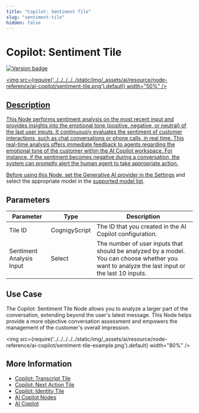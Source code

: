 ```yaml
---
title: "Copilot: Sentiment Tile"
slug: "sentiment-tile"
hidden: false
---
```


# Copilot: Sentiment Tile

<a href="../../../../release-notes/4.60.mdx" /><img src="https://img.shields.io/badge/Added in-v4.60-blue.svg" alt="Version badge" />

<img src={require('../../../../../static/img/_assets/ai/resource/node-reference/ai-copilot/sentiment-tile.png').default} width="50%" />

## Description

This Node performs sentiment analysis on the most recent input and provides insights into the emotional tone
(positive, negative, or neutral) of the last user inputs.
It continuously evaluates the sentiment of customer interactions,
such as chat conversations or phone calls, in real time.
This real-time analysis offers immediate feedback to agents regarding the emotional tone of the customer within the AI Copilot workspace.
For instance, if the sentiment becomes negative during a conversation,
the system can promptly alert the human agent to take appropriate action.

Before using this Node, set the Generative AI provider in the [Settings](../../../empower/generative-ai.mdx#set-up-generative-ai) and select the appropriate model in the [supported model list](../../../empower/llms/model-support-by-feature.mdx).

## Parameters

| Parameter                | Type          | Description                                                                                                                                    |
|--------------------------|---------------|------------------------------------------------------------------------------------------------------------------------------------------------|
| Tile ID                  | CognigyScript | The ID that you created in the AI Copilot configuration.                                                                                       |
| Sentiment Analysis Input | Select        | The number of user inputs that should be analyzed by a model. You can choose whether you want to analyze the last input or the last 10 inputs. |

## Use Case

The Copilot: Sentiment Tile Node allows you to analyze a larger part of the conversation, extending beyond the user's latest message. This Node helps provide a more objective conversation assessment and empowers the management of the customer's overall impression.

<img src={require('../../../../../static/img/_assets/ai/resource/node-reference/ai-copilot/sentiment-tile-example.png').default} width="80%" />

## More Information

- [Copilot: Transcript Tile](transcript-tile.mdx)
- [Copilot: Next Action Tile](next-action-tile.mdx)
- [Copilot: Identity Tile](identity-tile.mdx)
- [AI Copilot Nodes](overview.mdx)
- [AI Copilot](../../../../ai-copilot/overview.mdx)